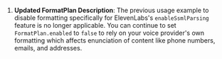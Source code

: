 1. **Updated FormatPlan Description**:  The previous usage example to disable formatting specifically for ElevenLabs's `enableSsmlParsing` feature is no longer applicable. You can continue to set `FormatPlan.enabled` to `false` to rely on your voice provider's own formatting which affects enunciation of content like phone numbers, emails, and addresses. 